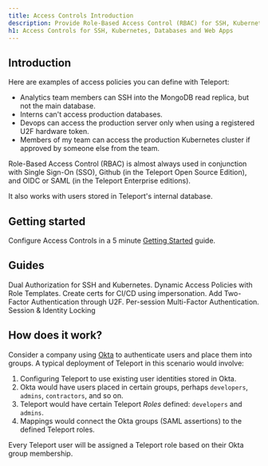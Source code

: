```yaml
---
title: Access Controls Introduction
description: Provide Role-Based Access Control (RBAC) for SSH, Kubernetes, Databases, and Web Apps.
h1: Access Controls for SSH, Kubernetes, Databases and Web Apps
---
```


## Introduction

Here are examples of access policies you can define with Teleport:

- Analytics team members can SSH into the MongoDB read replica, but not the main database.
- Interns can't access production databases.
- Devops can access the production server only when using a registered U2F hardware token.
- Members of my team can access the production Kubernetes cluster if approved by someone else from the team.

Role-Based Access Control (RBAC) is almost always used in conjunction with Single Sign-On (SSO), Github (in the Teleport Open Source Edition), and OIDC or SAML (in the Teleport Enterprise editions).

It also works with users stored in Teleport's internal database.

## Getting started

Configure Access Controls in a 5 minute [Getting Started](./getting-started.mdx)
guide.

## Guides

<TileSet>
  <Tile icon="lock" title="Dual Authorization" href="./guides/dual-authz.mdx">
      Dual Authorization for SSH and Kubernetes.
  </Tile>
  <Tile icon="lock" title="Teleport Role Templates" href="./guides/role-templates.mdx">
     Dynamic Access Policies with Role Templates.
  </Tile>
  <Tile icon="lock" title="Impersonating Teleport Users" href="./guides/impersonation.mdx">
    Create certs for CI/CD using impersonation.
  </Tile>
  <Tile icon="lock" title="Second Factor - U2F" href="./guides/u2f.mdx">
    Add Two-Factor Authentication through U2F.
  </Tile>
  <Tile icon="lock" title="Per-session MFA" href="./guides/per-session-mfa.mdx">
    Per-session Multi-Factor Authentication.
  </Tile>
  <Tile icon="lock" title="Locking" href="./guides/locking.mdx">
    Session & Identity Locking
  </Tile>
</TileSet>

## How does it work?

Consider a company using [Okta](https://www.okta.com/) to authenticate users and place
them into groups. A typical deployment of Teleport in this scenario
would involve:

1. Configuring Teleport to use existing user identities stored in Okta.
2. Okta would have users placed in certain groups, perhaps `developers`, `admins`, `contractors`, and so on.
3. Teleport would have certain Teleport *Roles* defined: `developers` and `admins`.
4. Mappings would connect the Okta groups (SAML assertions) to the defined Teleport roles.

Every Teleport user will be assigned a Teleport role based on their Okta group membership.